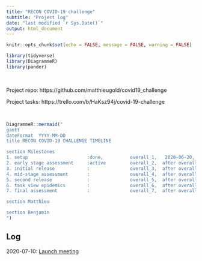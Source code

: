 ```yaml
---
title: "RECON COVID-19 challenge"
subtitle: "Project log"
date: "last modified `r Sys.Date()`"
output: html_document
---
```


```r
knitr::opts_chunk$set(echo = FALSE, message = FALSE, warning = FALSE)
```

```r
library(tidyverse)
library(DiagrammeR)
library(pander)
```

<br/>

Project repo: https://github.com/matthieugold/covid19_challenge

Project tasks: https://trello.com/b/HaKsz94j/covid-19-challenge

<br/>

```r
DiagrammeR::mermaid("
gantt
dateFormat  YYYY-MM-DD
title RECON COVID-19 CHALLENGE TIMELINE

section Milestones
1. setup                      :done,          overall_1,   2020-06-20, 1d
2. early stage assessment     :active         overall_2,  after overall_1, 2020-07-18   
3. initial release            :               overall_3,  after overall_2, 2020-08-10
4. mid-stage assessment       :               overall_4,  after overall_3, 2020-09-07
5. second release             :               overall_5,  after overall_4, 2020-09-20
6. task view epidemics        :               overall_6,  after overall_5, 2020-10-05
7. final assessment           :               overall_7,  after overall_6, 2020-11-07

section Matthieu

section Benjamin
")
```

## Log

2020-07-10: [Launch meeting](meeting_notes/2020-07-10_launch_meeting.html)


